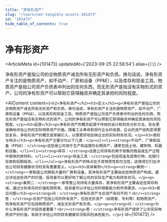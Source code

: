 ```yaml
---
title: "净有形资产"
slug: "/learn/net-tangible-assets-101473"
id: "101473"
hide_table_of_contents: true
---
```



# 净有形资产

<ArticleMeta id={101473} updatedAt={'2023-09-25 22:58:54'} alias={`[]`} />
<div className='border-solid border-b border-t-0 my-4 border-[var(--ifm-color-gray-300)]' />

净有形资产是指公司的总物质资产减去所有无形资产和负债。换句话说，净有形资产关注的是物质资产，如不动产、厂房和设备（PP&E），以及库存和现金工具。物质资产是指公司资产负债表中列出的任何东西，而无形资产是指没有实物形式的资产。公司的净有形资产可以帮助它获得融资并确定其承担的风险程度。

<AIContent content={`<h2>净有形资产</h2><h3>定义</h3><p>净有形资产是指公司的总物质资产减去所有无形资产和负债。换句话说，净有形资产关注的是物质资产，如不动产、厂房和设备（PP&E），以及库存和现金工具。物质资产是指公司资产负债表中列出的任何东西，而无形资产是指没有实物形式的资产。公司的净有形资产可以帮助它获得融资并确定其承担的风险程度。</p><h3>起源</h3><p>净有形资产的概念起源于传统的会计和财务分析方法，旨在更准确地评估公司的实际物质资产价值。随着工业革命和现代企业的发展，企业的资产结构变得更加复杂，净有形资产的概念逐渐被引入，以便更好地反映企业的实际财务状况。</p><h3>类别与特点</h3><p>净有形资产主要分为以下几类：</p><ul><li><strong>不动产、厂房和设备（PP&E）：</strong>这些是公司用于生产和运营的长期资产，通常包括土地、建筑物、机器和设备。</li><li><strong>库存：</strong>这是公司持有的用于销售的商品或生产过程中使用的原材料。</li><li><strong>现金工具：</strong>包括现金及其等价物，如银行存款和短期投资。</li></ul><p>净有形资产的特点在于其物质性和可见性，这使得它们在评估公司财务健康状况时具有重要意义。</p><h3>具体案例</h3><p><strong>案例一：</strong>一家制造公司拥有大量的厂房和设备，其净有形资产主要由这些物质资产构成。通过评估这些资产的价值，投资者可以更好地了解公司的实际生产能力和财务状况。</p><p><strong>案例二：</strong>一家零售公司持有大量库存，其净有形资产主要由这些库存构成。通过分析库存的价值和周转率，投资者可以评估公司的销售能力和市场需求。</p><h3>常见问题</h3><p><strong>问：</strong>净有形资产与总资产有何不同？<br/><strong>答：</strong>总资产包括公司的所有资产，包括无形资产（如商誉、专利等）和物质资产，而净有形资产仅包括物质资产，减去无形资产和负债。</p><p><strong>问：</strong>为什么净有形资产对投资者重要？<br/><strong>答：</strong>净有形资产提供了公司实际物质资产的价值，有助于评估公司的财务健康状况和风险承担能力。</p>`} id={101473} />
